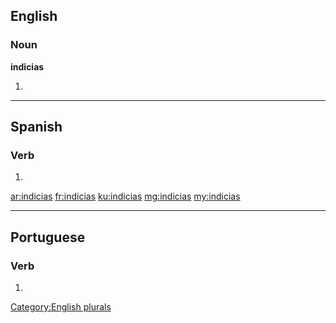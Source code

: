 ==English==

===Noun===
'''indicias'''

# {{plural of|indicia}}

[[Category:English plurals]]

----

==Spanish==

===Verb===
{{es-verb-form|indiciar}}

# {{es-verb form of|ending=ar|mood=indicative|tense=present|pers=2|formal=no|number=singular|indiciar}}

[[ar:indicias]]
[[fr:indicias]]
[[ku:indicias]]
[[mg:indicias]]
[[my:indicias]]

----
==Portuguese==

===Verb===
{{head|pt|verb form}}
# {{conjugation of|indiciar||2|s|present|indicative|lang=pt}}
{{rfc-auto}}